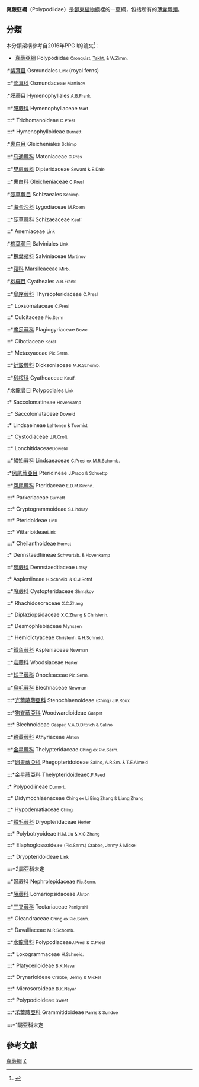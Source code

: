 {{NoteTA
| 1=zh-hans:蘋; zh-hant:蘋;
}}
{{Automatic taxobox
| name = 真蕨亞綱
| image = Pteridium aquilinum 3 BOGA.jpg
| image_caption = [[蕨|蕨]] ''Pteridium aquilinum''
| taxon = Polypodiidae (植物)
| authority = Cronquist, Takht. & W.Zimm.<ref name=PPGI>{{cite journal |last1=Pteridophyte Phylogeny Group I |title=A community-derived classification for extant lycophytes and ferns |journal=Journal of Systematics and Evolution |date=2016 |volume=54 |issue=6 |pages=563–603 |doi=10.1111/jse.12229 |url=http://www.zora.uzh.ch/129093/1/Journal_of_Systematics_and_Evolution-2016_563-603.pdf }}{{Dead link|date=2019年11月 |bot=InternetArchiveBot |fix-attempted=yes }}</ref>
| subdivision_ranks = 目
| subdivision = 
* [[紫萁目|紫萁目]] Osmundales
* [[膜蕨目|膜蕨目]] Hymenophyllales
* [[裏白目|裏白目]] Gleicheniales
* [[莎草蕨目|莎草蕨目]] Schizaeales
* [[槐葉蘋目|槐葉蘋目]] Salviniales
* [[桫欏目|桫欏目]] Cyatheales
* [[水龍骨目|水龍骨目]] Polypodiales
}}

'''真蕨亞綱'''（Polypodiidae）是[[鏈束植物綱|鏈束植物綱]]裡的一亞綱，包括所有的[[薄囊蕨類|薄囊蕨類]]。

==分類==
本分類架構參考自2016年PPG I的論文<ref>{{Cite journal|title=A community-derived classification for extant lycophytes and ferns|url=https://onlinelibrary.wiley.com/doi/abs/10.1111/jse.12229|date=2016|journal=Journal of Systematics and Evolution|issue=6|doi=10.1111/jse.12229|volume=54|pages=563–603|language=en|issn=1759-6831|access-date=2019-09-13|archive-date=2019-04-02|archive-url=https://web.archive.org/web/20190402054130/https://onlinelibrary.wiley.com/doi/abs/10.1111/jse.12229|dead-url=no}}</ref>：
*[[真蕨亞綱|真蕨亞綱]] Polypodiidae <small>Cronquist, [[亚美因·塔赫塔江|Takht.]] & W.Zimm.</small> 
:*[[紫萁目|紫萁目]] Osmundales <small>Link</small> (royal ferns)
:::*[[紫萁科|紫萁科]] Osmundaceae <small>Martinov</small>
:*[[膜蕨目|膜蕨目]] Hymenophyllales <small>A.B.Frank</small>
:::*[[膜蕨科|膜蕨科]] Hymenophyllaceae <small>Mart</small>
::::*{{tsl|en|Trichomanoideae|剛毛蕨亞科}} Trichomanoideae <small>C.Presl</small>
::::*{{tsl|en|Hymenophylloideae|膜蕨亞科}} Hymenophylloideae <small>Burnett</small>
:*[[裏白目|裏白目]] Gleicheniales <small>Schimp</small>
:::*[[马通蕨科|马通蕨科]] Matoniaceae <small>C.Pres</small>
:::*[[雙扇蕨科|雙扇蕨科]] Dipteridaceae <small>Seward & E.Dale</small>
:::*[[裏白科|裏白科]] Gleicheniaceae <small>C.Presl</small>
:*[[莎草蕨目|莎草蕨目]] Schizaeales <small>Schimp.</small>
:::*[[海金沙屬|海金沙科]] Lygodiaceae <small>M.Roem</small>
:::*[[莎草蕨科|莎草蕨科]] Schizaeaceae <small>Kaulf</small>
:::*{{tsl|en|Anemiaceae|密穗蕨科}} Anemiaceae <small>Link</small>
:*[[槐葉蘋目|槐葉蘋目]] Salviniales <small>Link</small>
:::*[[槐葉蘋科|槐葉蘋科]] Salviniaceae <small>Martinov</small>
:::*[[蘋科|蘋科]] Marsileaceae <small>Mirb.</small>
:*[[桫欏目|桫欏目]] Cyatheales <small>A.B.Frank</small>
:::*[[傘序蕨科|傘序蕨科]] Thyrsopteridaceae <small>C.Presl</small>
:::*{{tsl|en|Loxsomataceae|偏環蕨科}} Loxsomataceae <small>C.Presl</small>
:::*{{tsl|en|Culcitaceae|墊囊蕨科}} Culcitaceae <small>Pic.Serm</small>
:::*[[瘤足蕨科|瘤足蕨科]] Plagiogyriaceae <small>Bowe</small>
:::*{{tsl|en|Cibotiaceae|金毛狗蕨科}} Cibotiaceae <small>Koral</small>
:::*{{tsl|en|Metaxyaceae|蚌桫蕨科}} Metaxyaceae <small>Pic.Serm.</small>
:::*[[蚌殼蕨科|蚌殼蕨科]] Dicksoniaceae <small>M.R.Schomb.</small>
:::*[[桫椤科|桫椤科]] Cyatheaceae <small>Kaulf.</small>
:*[[水龍骨目|水龍骨目]] Polypodiales <small>Link</small>
::*{{tsl|en|Saccolomatineae|袋囊蕨亞目}} Saccolomatineae <small>Hovenkamp</small>
:::*{{tsl|en|Saccolomataceae|袋囊蕨科}} Saccolomataceae <small>Doweld</small>
::*{{tsl|en|Lindsaeineae|鱗始蕨亞目}} Lindsaeineae <small>Lehtonen & Tuomist</small>
:::*{{tsl|en|Cystodiaceae|花楸蕨科}} Cystodiaceae <small>J.R.Croft</small>
:::*{{tsl|en|Lonchitidaceae|番茄蕨科}} Lonchitidaceae<small>Doweld</small>
:::*[[鱗始蕨科|鱗始蕨科]] Lindsaeaceae <small>C.Presl ex M.R.Schomb.</small>
::*[[凤尾蕨科|凤尾蕨亞目]] Pteridineae <small>J.Prado & Schuettp</small>
:::*[[凤尾蕨科|凤尾蕨科]] Pteridaceae <small>E.D.M.Kirchn.</small>
::::*{{tsl|en|Parkerioideae|水蕨科}} Parkeriaceae <small>Burnett</small>
::::*{{tsl|en|Cryptogrammoideae|珠蕨亞科}} Cryptogrammoideae <small>S.Lindsay</small>
::::*{{tsl|en|Pteridoideae|鳳尾蕨亞科}} Pteridoideae <small>Link</small>
::::*{{tsl|en|Vittarioideae|書帶蕨亞科}} Vittarioideae<small>Link</small>
::::*{{tsl|en|Cheilanthoideae|碎米蕨亞科}} Cheilanthoideae <small>Horvat</small>
::*{{tsl|en|Dennstaedtiineae|碗蕨亞目}} Dennstaedtiineae <small>Schwartsb. & Hovenkamp</small>
:::*[[碗蕨科|碗蕨科]] Dennstaedtiaceae <small>Lotsy</small>
::*{{tsl|en|Aspleniineae|鐵角蕨亞目}} Aspleniineae <small>H.Schneid. & C.J.Rothf</small>
:::*[[冷蕨科|冷蕨科]] Cystopteridaceae <small>Shmakov</small>
:::*{{tsl|en|Rhachidosoraceae|軸果蕨科}} Rhachidosoraceae <small>X.C.Zhang</small>
:::*{{tsl|en|Diplaziopsidaceae|腸蕨科}} Diplaziopsidaceae <small>X.C.Zhang & Christenh.</small>
:::*{{tsl|en|Desmophlebiaceae|鏈脈蕨科}} Desmophlebiaceae <small>Mynssen</small>
:::*{{tsl|en|Hemidictyaceae|半网蕨科}} Hemidictyaceae <small>Christenh. & H.Schneid.</small>
:::*[[鐵角蕨科|鐵角蕨科]] Aspleniaceae <small>Newman</small>
:::*[[岩蕨科|岩蕨科]] Woodsiaceae <small>Herter</small>
:::*[[球子蕨科|球子蕨科]] Onocleaceae <small>Pic.Serm.</small>
:::*[[烏毛蕨科|烏毛蕨科]] Blechnaceae <small>Newman</small>
::::*[[光葉藤蕨亞科|光葉藤蕨亞科]] Stenochlaenoideae <small>(Ching) J.P.Roux</small>
::::*[[狗脊蕨亞科|狗脊蕨亞科]] Woodwardioideae <small>Gasper</small>
::::*{{tsl|en|Blechnoideae|烏毛蕨亞科}} Blechnoideae <small>Gasper, V.A.O.Dittrich & Salino</small>
:::*[[蹄蓋蕨科|蹄蓋蕨科]] Athyriaceae <small>Alston</small>
:::*[[金星蕨科|金星蕨科]] Thelypteridaceae <small>Ching ex Pic.Serm.</small>
::::*[[卵果蕨亞科|卵果蕨亞科]] Phegopteridoideae <small>Salino, A.R.Sm. & T.E.Almeid</small>
::::*[[金星蕨亞科|金星蕨亞科]] Thelypteridoideae<small>C.F.Reed</small>
::*{{tsl|en|Polypodiineae|水龍骨亞目}} Polypodiineae <small>Dumort.</small>
:::*{{tsl|en|Didymochlaenaceae|翼囊蕨科}} Didymochlaenaceae <small>Ching ex Li Bing Zhang & Liang Zhang</small>
:::*{{tsl|en|Hypodematiaceae|腫足蕨科}} Hypodematiaceae <small>Ching</small>
:::*[[鳞毛蕨科|鳞毛蕨科]] Dryopteridaceae <small>Herter</small>
::::*{{tsl|en|Polybotryoideae|攀實蕨亞科}} Polybotryoideae <small>H.M.Liu & X.C.Zhang</small>
::::*{{tsl|en|Elaphoglossoideae|舌蕨亞科}} Elaphoglossoideae <small>(Pic.Serm.) Crabbe, Jermy & Mickel</small>
::::*{{tsl|en|Dryopteridoideae|鱗毛蕨亞科}} Dryopteridoideae <small>Link</small>
::::*2屬亞科未定
:::*[[腎蕨屬|腎蕨科]] Nephrolepidaceae <small>Pic.Serm.</small>
:::*[[藤蕨科|藤蕨科]] Lomariopsidaceae <small>Alston</small>
:::*[[三叉蕨科|三叉蕨科]] Tectariaceae <small>Panigrahi</small>
:::*{{tsl|en|Oleandraceae|條蕨科}} Oleandraceae <small>Ching ex Pic.Serm.</small>
:::*{{tsl|en|Davalliaceae|骨碎補科}} Davalliaceae <small>M.R.Schomb.</small>
:::*[[水龍骨科|水龍骨科]] Polypodiaceae<small>J.Presl & C.Presl</small>
::::*{{tsl|en|Loxogrammoideae|劍蕨科}} Loxogrammaceae <small>H.Schneid.</small>
::::*{{tsl|en|Platycerioideae|鹿角蕨亞科}} Platycerioideae <small>B.K.Nayar</small>
::::*{{tsl|en|Drynarioideae|槲蕨亞科}} Drynarioideae <small>Crabbe, Jermy & Mickel</small>
::::*{{tsl|en|Microsoroideae|星蕨亚科}} Microsoroideae <small>B.K.Nayar</small>
::::*{{tsl|en|Polypodioideae|水龍骨亞科}} Polypodioideae <small>Sweet</small>
::::*[[禾葉蕨亞科|禾葉蕨亞科]] Grammitidoideae <small>Parris & Sundue</small>
::::*1屬亞科未定

==參考文獻==
<references/>
{{Taxonbar|from=Q373615}}

[[Category:真蕨綱|]]
[[Category:蕨类植物门|Z]]